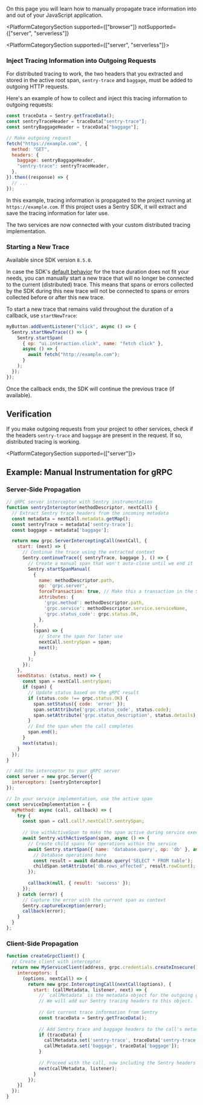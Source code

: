 On this page you will learn how to manually propagate trace information into and out of your JavaScript application.

<PlatformCategorySection
  supported={["browser"]}
  notSupported={["server", "serverless"]}
>
  <PlatformContent includePath="distributed-tracing/custom-instrumentation/browser" />
</PlatformCategorySection>

<PlatformCategorySection supported={["server", "serverless"]}>
  <PlatformContent includePath="distributed-tracing/custom-instrumentation/server" />
</PlatformCategorySection>

### Inject Tracing Information into Outgoing Requests

For distributed tracing to work, the two headers that you extracted and stored in the active root span, `sentry-trace` and `baggage`, must be added to outgoing HTTP requests.

Here's an example of how to collect and inject this tracing information to outgoing requests:

```javascript
const traceData = Sentry.getTraceData();
const sentryTraceHeader = traceData["sentry-trace"];
const sentryBaggageHeader = traceData["baggage"];

// Make outgoing request
fetch("https://example.com", {
  method: "GET",
  headers: {
    baggage: sentryBaggageHeader,
    "sentry-trace": sentryTraceHeader,
  },
}).then((response) => {
  // ...
});
```

In this example, tracing information is propagated to the project running at `https://example.com`. If this project uses a Sentry SDK, it will extract and save the tracing information for later use.

The two services are now connected with your custom distributed tracing implementation.

### Starting a New Trace

Available since SDK version `8.5.0`.

In case the SDK's [default behavior](../#trace-duration) for the trace duration does not fit your needs, you can manually start a new trace that will no longer be connected to the current (distributed) trace.
This means that spans or errors collected by the SDK during this new trace will not be connected to spans or errors collected before or after this new trace.

To start a new trace that remains valid throughout the duration of a callback, use `startNewTrace`:

```javascript {2-9}
myButton.addEventListener("click", async () => {
  Sentry.startNewTrace(() => {
    Sentry.startSpan(
      { op: "ui.interaction.click", name: "fetch click" },
      async () => {
        await fetch("http://example.com");
      }
    );
  });
});
```

Once the callback ends, the SDK will continue the previous trace (if available).

## Verification

If you make outgoing requests from your project to other services, check if the headers `sentry-trace` and `baggage` are present in the request. If so, distributed tracing is working.

<PlatformCategorySection supported={["server"]}>
## Example: Manual Instrumentation for gRPC

### Server-Side Propagation

```javascript
// gRPC server interceptor with Sentry instrumentation
function sentryInterceptor(methodDescriptor, nextCall) {
  // Extract Sentry trace headers from the incoming metadata
  const metadata = nextCall.metadata.getMap();
  const sentryTrace = metadata['sentry-trace'];
  const baggage = metadata['baggage'];

  return new grpc.ServerInterceptingCall(nextCall, {
    start: (next) => {
      // Continue the trace using the extracted context
      Sentry.continueTrace({ sentryTrace, baggage }, () => {
        // Create a manual span that won't auto-close until we end it
        Sentry.startSpanManual(
          {
            name: methodDescriptor.path,
            op: 'grpc.server',
            forceTransaction: true, // Make this a transaction in the Sentry UI
            attributes: {
              'grpc.method': methodDescriptor.path,
              'grpc.service': methodDescriptor.service.serviceName,
              'grpc.status_code': grpc.status.OK,
            },
          },
          (span) => {
            // Store the span for later use
            nextCall.sentrySpan = span;
            next();
          }
        );
      });
    },
    sendStatus: (status, next) => {
      const span = nextCall.sentrySpan;
      if (span) {
        // Update status based on the gRPC result
        if (status.code !== grpc.status.OK) {
          span.setStatus({ code: 'error' });
          span.setAttribute('grpc.status_code', status.code);
          span.setAttribute('grpc.status_description', status.details);
        }
        // End the span when the call completes
        span.end();
      }
      next(status);
    }
  });
}

// Add the interceptor to your gRPC server
const server = new grpc.Server({
  interceptors: [sentryInterceptor]
});

// In your service implementation, use the active span
const serviceImplementation = {
  myMethod: async (call, callback) => {
    try {
      const span = call.call?.nextCall?.sentrySpan;
      
      // Use withActiveSpan to make the span active during service execution
      await Sentry.withActiveSpan(span, async () => {
        // Create child spans for operations within the service
        await Sentry.startSpan({ name: 'database.query', op: 'db' }, async (childSpan) => {
          // Database operations here
          const result = await database.query('SELECT * FROM table');
          childSpan.setAttribute('db.rows_affected', result.rowCount);
        });
        
        callback(null, { result: 'success' });
      });
    } catch (error) {
      // Capture the error with the current span as context
      Sentry.captureException(error);
      callback(error);
    }
  }
};
```

### Client-Side Propagation

```javascript
function createGrpcClient() {
  // Create client with interceptor
  return new MyServiceClient(address, grpc.credentials.createInsecure(), {
    interceptors: [
      (options, nextCall) => {
        return new grpc.InterceptingCall(nextCall(options), {
          start: (callMetadata, listener, next) => {
            // `callMetadata` is the metadata object for the outgoing gRPC call.
            // We will add our Sentry tracing headers to this object.
            
            // Get current trace information from Sentry
            const traceData = Sentry.getTraceData();
            
            // Add Sentry trace and baggage headers to the call's metadata
            if (traceData) {
              callMetadata.set('sentry-trace', traceData['sentry-trace']);
              callMetadata.set('baggage', traceData['baggage']);
            }
            
            // Proceed with the call, now including the Sentry headers in its metadata
            next(callMetadata, listener);
          }
        });
    }]
  });
}
```
</PlatformCategorySection>
